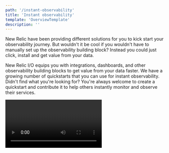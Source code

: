 ```yaml
---
path: '/instant-observability'
title: 'Instant observability'
template: 'OverviewTemplate'
description: ''
---
```


<Intro>

New Relic have been providing different solutions for you to kick start your observability journey. 
But wouldn't it be cool if you wouldn't have to manually set up the observability building block? Instead you could just click, install and get value from your data.

New Relic I/O equips you with integrations, dashboards, and other observability building blocks to get value from your data faster. We have a growing number of quickstarts that you can use for instant observability.
Didn't find what you're looking for? You're always welcome to create a quickstart and contribute it to help others instantly monitor and observe their services.

<Video id="jN3Bk473R4w" type="youtube" />

</Intro>
